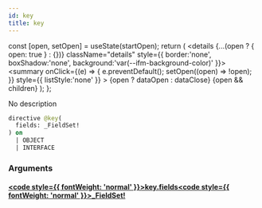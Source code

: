 ```yaml
---
id: key
title: key
---
```









  const [open, setOpen] = useState(startOpen);
  return (
    <details {...(open ? { open: true } : {})} className="details" style={{ border:'none', boxShadow:'none', background:'var(--ifm-background-color)' }}>
      <summary
        onClick={(e) => {
          e.preventDefault();
          setOpen((open) => !open);
        }}
        style={{ listStyle:'none' }}
      >
      {open ? dataOpen : dataClose}
      </summary>
      {open && children}
    </details>
  );
};








No description


```graphql
directive @key(
  fields: _FieldSet!
) on 
  | OBJECT
  | INTERFACE
```




### Arguments

#### [<code style={{ fontWeight: 'normal' }}>key.<b>fields</b></code>](#)<Bullet />[<code style={{ fontWeight: 'normal' }}><b>_FieldSet!</b></code>](/main-backend-service/graphql/🧠🔍introspection/types/scalars/field-set.mdx) <Badge class="badge badge--secondary badge--non_null" text="non-null"/> <Badge class="badge badge--secondary " text="scalar"/>